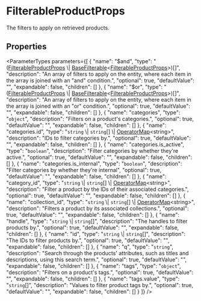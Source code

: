 
# FilterableProductProps

The filters to apply on retrieved products.

## Properties

<ParameterTypes parameters={[
  {
    "name": "$and",
    "type": "([FilterableProductProps](js_client.internal.internal-1.ProductTypes.FilterableProductProps.mdx) \\| [BaseFilterable](../../DAL/interfaces/js_client.internal.internal-1.DAL.BaseFilterable.mdx)&#60;[FilterableProductProps](js_client.internal.internal-1.ProductTypes.FilterableProductProps.mdx)&#62;)[]",
    "description": "An array of filters to apply on the entity, where each item in the array is joined with an \"and\" condition.",
    "optional": true,
    "defaultValue": "",
    "expandable": false,
    "children": []
  },
  {
    "name": "$or",
    "type": "([FilterableProductProps](js_client.internal.internal-1.ProductTypes.FilterableProductProps.mdx) \\| [BaseFilterable](../../DAL/interfaces/js_client.internal.internal-1.DAL.BaseFilterable.mdx)&#60;[FilterableProductProps](js_client.internal.internal-1.ProductTypes.FilterableProductProps.mdx)&#62;)[]",
    "description": "An array of filters to apply on the entity, where each item in the array is joined with an \"or\" condition.",
    "optional": true,
    "defaultValue": "",
    "expandable": false,
    "children": []
  },
  {
    "name": "categories",
    "type": "`object`",
    "description": "Filters on a product's categories.",
    "optional": true,
    "defaultValue": "",
    "expandable": false,
    "children": []
  },
  {
    "name": "categories.id",
    "type": "`string` \\| `string`[] \\| [OperatorMap](../../internal/types/js_client.internal.OperatorMap.mdx)&#60;string&#62;",
    "description": "IDs to filter categories by.",
    "optional": true,
    "defaultValue": "",
    "expandable": false,
    "children": []
  },
  {
    "name": "categories.is_active",
    "type": "`boolean`",
    "description": "Filter categories by whether they're active.",
    "optional": true,
    "defaultValue": "",
    "expandable": false,
    "children": []
  },
  {
    "name": "categories.is_internal",
    "type": "`boolean`",
    "description": "Filter categories by whether they're internal",
    "optional": true,
    "defaultValue": "",
    "expandable": false,
    "children": []
  },
  {
    "name": "category_id",
    "type": "`string` \\| `string`[] \\| [OperatorMap](../../internal/types/js_client.internal.OperatorMap.mdx)&#60;string&#62;",
    "description": "Filter a product by the IDs of their associated categories.",
    "optional": true,
    "defaultValue": "",
    "expandable": false,
    "children": []
  },
  {
    "name": "collection_id",
    "type": "`string` \\| `string`[] \\| [OperatorMap](../../internal/types/js_client.internal.OperatorMap.mdx)&#60;string&#62;",
    "description": "Filters a product by its associated collections.",
    "optional": true,
    "defaultValue": "",
    "expandable": false,
    "children": []
  },
  {
    "name": "handle",
    "type": "`string` \\| `string`[]",
    "description": "The handles to filter products by.",
    "optional": true,
    "defaultValue": "",
    "expandable": false,
    "children": []
  },
  {
    "name": "id",
    "type": "`string` \\| `string`[]",
    "description": "The IDs to filter products by.",
    "optional": true,
    "defaultValue": "",
    "expandable": false,
    "children": []
  },
  {
    "name": "q",
    "type": "`string`",
    "description": "Search through the products' attributes, such as titles and descriptions, using this search term.",
    "optional": true,
    "defaultValue": "",
    "expandable": false,
    "children": []
  },
  {
    "name": "tags",
    "type": "`object`",
    "description": "Filters on a product's tags.",
    "optional": true,
    "defaultValue": "",
    "expandable": false,
    "children": []
  },
  {
    "name": "tags.value",
    "type": "`string`[]",
    "description": "Values to filter product tags by.",
    "optional": true,
    "defaultValue": "",
    "expandable": false,
    "children": []
  }
]} />

